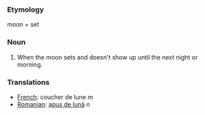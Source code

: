===Etymology===

moon + set

===Noun===

#When the moon sets and doesn't show up until the next night or morning.

===Translations===
*[[French]]: coucher de lune ''m''
*[[Romanian]]: [[apus de lună]] ''n''